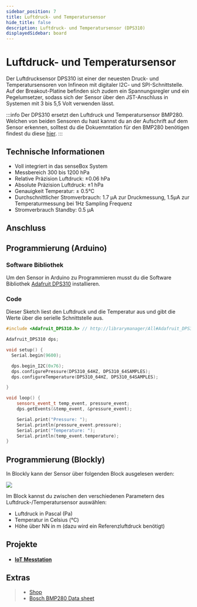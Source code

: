 ```yaml
---
sidebar_position: 7
title: Luftdruck- und Temperatursensor
hide_title: false
description: Luftdruck- und Temperatursensor (DPS310)
displayedSidebar: board
---
```



# Luftdruck- und Temperatursensor

Der Luftdrucksensor DPS310 ist einer der neuesten Druck- und Temperatursensoren von Infineon mit digitaler I2C- und SPI-Schnittstelle. Auf der Breakout-Platine befinden sich zudem ein Spannungsregler und ein Pegelumsetzer, sodass sich der Sensor über den JST-Anschluss in Systemen mit 3 bis 5,5 Volt verwenden lässt.

<ImageWithText
  src={pressureSensor}
  alt="Pressure Sensor"
  title="Luftdruck und Temperatursensor"
/>

:::info
Der DPS310 ersetzt den Luftdruck und Temperatursensor BMP280. Welchen von beiden Sensoren du hast kannst du an der Aufschrift auf dem Sensor erkennen, solltest du die Dokuemntation für den BMP280 benötigen findest du diese [hier](/docs/hardware/sensors/luftdruck-temperatur-bmp280).
:::

## Technische Informationen

- Voll integriert in das senseBox System
- Messbereich 300 bis 1200 hPa
- Relative Präzision Luftdruck: ±0.06 hPa
- Absolute Präzision Luftdruck: ±1 hPa
- Genauigkeit Temperatur: ± 0.5°C
- Durchschnittlicher Stromverbrauch: 1.7 μA zur Druckmessung, 1.5µA zur Temperaturmessung bei 1Hz Sampling Frequenz
- Stromverbrauch Standby: 0.5 μA

## Anschluss

<TutorialPorts port="i2c" />

## Programmierung (Arduino)

### Software Bibliothek

Um den Sensor in Arduino zu Programmieren musst du die Software Bibliothek [Adafruit DPS310](https://www.arduino.cc/reference/en/libraries/adafruit-dps310/) installieren.

### Code

Dieser Sketch liest den Luftdruck und die Temperatur aus und gibt die Werte über die serielle Schnittstelle aus.

```cpp
#include <Adafruit_DPS310.h> // http://librarymanager/All#Adafruit_DPS310

Adafruit_DPS310 dps;

void setup() {
  Serial.begin(9600);

  dps.begin_I2C(0x76);
  dps.configurePressure(DPS310_64HZ, DPS310_64SAMPLES);
  dps.configureTemperature(DPS310_64HZ, DPS310_64SAMPLES);

}

void loop() {
    sensors_event_t temp_event, pressure_event;
    dps.getEvents(&temp_event, &pressure_event);

    Serial.print("Pressure: ");
    Serial.println(pressure_event.pressure);
    Serial.print("Temperature: ");
    Serial.println(temp_event.temperature);
}
```

## Programmierung (Blockly)

In Blockly kann der Sensor über folgenden Block ausgelesen werden:

![](/img/hardware-bilder/luftdruck/block_luftdruck_temperatur.svg)

Im Block kannst du zwischen den verschiedenen Parametern des Luftdruck-/Temperatursensor auswählen:

- Luftdruck in Pascal (Pa)
- Temperatur in Celsius (°C)
- Höhe über NN in m (dazu wird ein Referenzluftdruck benötigt)

## Projekte

- #### [IoT Messtation](https://sensebox.de/projects/de/2024-01-10-iotmesstation_s2)

## Extras

> - [Shop](https://sensebox.kaufen/product/luftdruck-temperatur)
> - [Bosch BMP280 Data sheet](https://www.bosch-sensortec.com/media/boschsensortec/downloads/datasheets/bst-bmp280-ds001.pdf)
